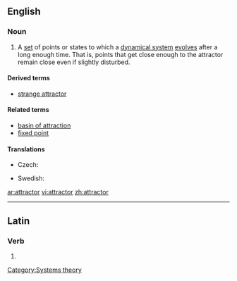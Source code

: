 ==English==
{{wikipedia}}

===Noun===
{{en-noun}}

# {{context|mathematics|physics}} A [[set]] of points or states to which a [[dynamical system]] [[evolve]]s after a long enough time.  That is, points that get close enough to the attractor remain close even if slightly disturbed.

====Derived terms====
* [[strange attractor]]

====Related terms====
* [[basin of attraction]]
* [[fixed point]]

====Translations====
{{trans-top|set of points or states to which a dynamical system evolves after a long enough time}}
* Czech: {{t-|cs|atraktor|m}}
{{trans-mid}}
* Swedish: {{t|sv|attraktor|c}}
{{trans-bottom}}

[[Category:Systems theory]]

[[ar:attractor]]
[[vi:attractor]]
[[zh:attractor]]

----
==Latin==

===Verb===
{{la-verb-form|attractor}}

# {{conjugation of|attracto|attractō|1|s|pres|pass|ind|lang=la}}
{{count page|[[Wiktionary:Page count]]}}
{{rfc-auto}}
